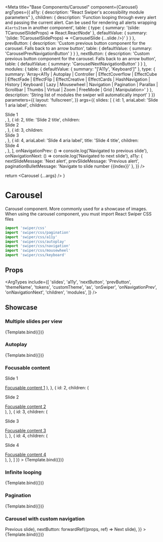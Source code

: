 
<Meta
  title="Base Components/Carousel"
  component={Carousel}
  argTypes={{
    a11y: {
      description: "React Swiper's accessibility module parameters"
    },
    children: {
      description: 'Function looping through every alert and passing the current alert. Can be used for rendering all alerts wrapping `AlertsItem` in another component',
      table: {
        type: {
          summary: '(slide: TCarouselSlideProps) => React.ReactNode'
        },
        defaultValue: {
          summary: '(slide: TCarouselSlideProps) => <CarouselSlide {...slide />}'
        }
      }
    },
    prevButton: {
      description: 'Custom previous button component for the carousel. Falls back to an arrow button',
      table: {
        defaultValue: {
          summary: 'CarouselPrevNavigationButton'
        }
      }
    },
    nextButton: {
      description: 'Custom previous button component for the carousel. Falls back to an arrow button',
      table: {
        defaultValue: {
          summary: 'CarouselNextNavigationButton'
        }
      }
    },
    modules: {
      table: {
        defaultValue: {
          summary: "['A11y', 'Keyboard']"
        },
        type: {
          summary: 'Array<A11y | Autoplay | Controller | EffectCoverflow | EffectCube | EffectFade | EffectFlip | EffectCreative | EffectCards | HashNavigation | History | Keyboard | Lazy | Mousewheel | Navigation | Pagination | Parallax | Scrollbar | Thumbs | Virtual | Zoom | FreeMode | Grid | Manipulation>'
        }
      },
      description: 'String list of modules the swiper will automatically import'
    }
  }}
  parameters={{
    layout: 'fullscreen',
  }}
  args={{
    slides: [
      {
        id: 1,
        ariaLabel: 'Slide 1 aria label',
        children: <div>Slide 1</div>,
      },
      {
        id: 2,
        title: 'Slide 2 title',
        children: <div>Slide 2</div>,
      },
      {
        id: 3,
        children: <div>Slide 3</div>,
      },
      {
        id: 4,
        ariaLabel: 'Slide 4 aria label',
        title: 'Slide 4 title',
        children: <div>Slide 4</div>,
      },
    ],
    onNavigationPrev: () => console.log('Navigated to previous slide'),
    onNavigationNext: () => console.log('Navigated to next slide'),
    a11y: {
      nextSlideMessage: 'Next alert',
      prevSlideMessage: 'Previous alert',
      paginationBulletMessage: 'Navigate to slide number {{index}}'
    },
  }}
/>

  return <Carousel {...args} />
}

# Carousel

Carousel component. More commonly used for a showcase of images. When using the carousel component, you must import React Swiper CSS files

```ts
import 'swiper/css'
import 'swiper/css/pagination'
import 'swiper/css/a11y'
import 'swiper/css/autoplay'
import 'swiper/css/navigation'
import 'swiper/css/mousewheel'
import 'swiper/css/keyboard'
```

## Props

<ArgTypes
  include={[
    'slides',
    'a11y',
    'nextButton',
    'prevButton',
    'themeName',
    'tokens',
    'customTheme',
    'as',
    'onSwiper',
    'onNavigationPrev',
    'onNavigationNext',
    'children',
    'modules',
  ]}
 />

## Showcase

### Multiple slides per view

<Canvas>
  <Story
    name="Multiple slides per view"
    args={{
      slidesPerView: 2,
      modules: ['Navigation']
    }}
  >
    {Template.bind({})}
  </Story>
</Canvas>

### Autoplay

<Canvas>
  <Story
    name="Autoplay"
    args={{
      modules: ['Autoplay', 'Navigation', 'Pagination'],
      autoplay: true,
    }}
  >
    {Template.bind({})}
  </Story>
</Canvas>

### Focusable content

<Canvas>
  <Story
    name="Focusable content"
    args={{
      id: 3,
      modules: ['Navigation'],
      slides: [
        {
          id: 1,
          children: (
            <div>
              <p>Slide 1</p>
              <a href="#">Focusable content 1</a>
            </div>
          ),
        },
        {
          id: 2,
          children: (
            <div>
              <p>Slide 2</p>
              <a href="#">Focusable content 2</a>
            </div>
          ),
        },
        {
          id: 3,
          children: (
            <div>
              <p>Slide 3</p>
              <a href="#">Focusable content 3</a>
            </div>
          ),
        },
        {
          id: 4,
          children: (
            <div>
              <p>Slide 4</p>
              <a href="#">Focusable content 4</a>
            </div>
          ),
        },
      ]
    }}
  >
    {Template.bind({})}
  </Story>
</Canvas>

### Infinite looping

<Canvas>
  <Story
    name="Infinite looping"
    args={{
      id: 4,
      loop: true,
      modules: ['Navigation'],
    }}
  >
    {Template.bind({})}
  </Story>
</Canvas>

### Pagination

<Canvas>
  <Story
    name="Pagination"
    args={{
      modules: ['Pagination'],
    }}
  >
    {Template.bind({})}
  </Story>
</Canvas>

### Carousel with custom navigation

<Canvas>
  <Story
    name="Carousel custom navigation"
    args={{
      modules: ['Navigation'],
      prevButton: forwardRef((props, ref) => <CarouselPrevNavigationButton {...props} ref={ref}>Previous slide</CarouselPrevNavigationButton>),
      nextButton: forwardRef((props, ref) => <CarouselNextNavigationButton {...props} ref={ref}>Next slide</CarouselNextNavigationButton>),
    }}
  >
    {Template.bind({})}
  </Story>
</Canvas>
